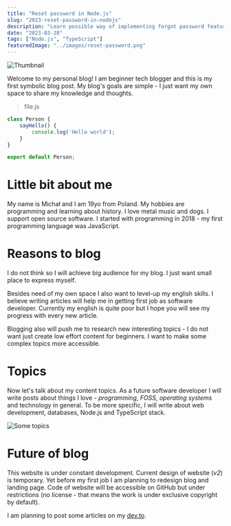 ```yaml
---
title: "Reset password in Node.js"
slug: "2023-reset-password-in-nodejs"
description: "Learn possible way of implementing forgot password feature in your application."
date: "2023-03-28"
tags: ["Node.js", "TypeScript"]
featuredImage: "../images/reset-password.png"
---
```


![Thumbnail](../images/reset-password.png)

Welcome to my personal blog! I am beginner tech blogger and this is my first symbolic blog post. My blog's goals are simple - I just want my own space to share my knowledge and thoughts.

> file.js
```js
class Person {
    sayHello() {
        console.log('Hello world');
    }
}

export default Person;
```

# Little bit about me
My name is Michał and I am 19yo from Poland. My hobbies are programming and  learning about history. I love metal music and dogs. I support open source software. I started with programming in 2018 - my first programming language was JavaScript.


# Reasons to blog
I do not think so I will achieve big audience for my blog. I just want small place to express myself.

Besides need of my own space I also want to level-up my english skills. I believe writing articles will help me in getting first job as software developer. Currently my english is quite poor but I hope you will see my progress with every new article.

Blogging also will push me to research new interesting topics - I do not want just create low effort content for beginners. I want to make some complex topics more accessible.

# Topics
Now let's talk about my content topics. As a future software developer I will write posts about things I love - *programming*, *FOSS*, *operating systems* and technology in general. To be more specific, I will write about web development, databases, Node.js and TypeScript stack.

![Some topics](../images/topics-banner.png)

# Future of blog
This website is under constant development. Current design of website (*v2*) is temporary. Yet before my first job I am planning to redesign blog and landing page. Code of website will be accessible on GitHub but under restrictions (no license - that means the work is under exclusive copyright by default).

I am planning to post some articles on my [dev.to](https://dev.to/michaldziuba "My dev.to profile").
